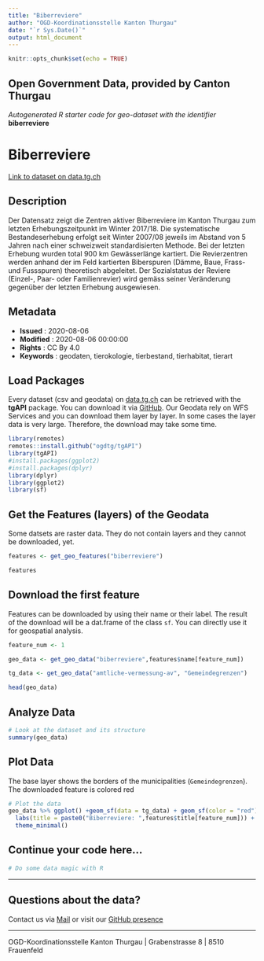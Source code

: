 ```yaml
---
title: "Biberreviere"
author: "OGD-Koordinationsstelle Kanton Thurgau"
date: "`r Sys.Date()`"
output: html_document
---
```


```r
knitr::opts_chunk$set(echo = TRUE)
```

## Open Government Data, provided by **Canton Thurgau**
*Autogenerated R starter code for geo-dataset with the identifier* **biberreviere**


# **Biberreviere**

[Link to dataset on data.tg.ch](https://data.tg.ch/explore/dataset/biberreviere/information/)

## Description

Der Datensatz zeigt die Zentren aktiver Biberreviere im Kanton Thurgau zum letzten Erhebungszeitpunkt im Winter 2017/18. Die systematische Bestandeserhebung erfolgt seit Winter 2007/08 jeweils im Abstand von 5 Jahren nach einer schweizweit standardisierten Methode. Bei der letzten Erhebung wurden total 900 km Gewässerlänge kartiert. Die Revierzentren werden anhand der im Feld kartierten Biberspuren (Dämme, Baue, Frass- und Fussspuren) theoretisch abgeleitet. Der Sozialstatus der Reviere (Einzel-, Paar- oder Familienrevier) wird gemäss seiner Veränderung gegenüber der letzten Erhebung ausgewiesen.

## Metadata

- **Issued**                   : 2020-08-06
- **Modified**                 : 2020-08-06 00:00:00
- **Rights**                   : CC By 4.0
- **Keywords**                 : geodaten, tierokologie, tierbestand, tierhabitat, tierart

## Load Packages

Every dataset (csv and geodata) on [data.tg.ch](https://data.tg.ch/pages/start/) can be retrieved with the **tgAPI** package. You can download it via [GitHub](https://github.com/ogdtg/tgAPI). Our Geodata rely on WFS Services and you can download them layer by layer. In some cases the layer data is very large. Therefore, the download may take some time.

```r
library(remotes)
remotes::install.github("ogdtg/tgAPI")
library(tgAPI)
#install.packages(ggplot2)
#install.packages(dplyr)
library(dplyr)
library(ggplot2)
library(sf)

```


## Get the Features (layers) of the Geodata

Some datsets are raster data. They do not contain layers and they cannot be downloaded, yet.

```r
features <- get_geo_features("biberreviere")

features
```


## Download the first feature

Features can be downloaded by using their name or their label. The result of the download will be a dat.frame of the class `sf`. You can directly use it for geospatial analysis.

```r

feature_num <- 1

geo_data <- get_geo_data("biberreviere",features$name[feature_num])

tg_data <- get_geo_data("amtliche-vermessung-av", "Gemeindegrenzen")

head(geo_data)
```


## Analyze Data

```r

# Look at the dataset and its structure
summary(geo_data)

```


## Plot Data

The base layer shows the borders of the municipalities (`Gemeindegrenzen`). The downloaded feature is colored red

```r

# Plot the data
geo_data %>% ggplot() +geom_sf(data = tg_data) + geom_sf(color = "red") +
  labs(title = paste0("Biberreviere: ",features$title[feature_num])) +
  theme_minimal()

```


## Continue your code here...


```r
# Do some data magic with R
```

------------------------------------------------------------------------

## Questions about the data?

Contact us via [Mail](mailto:ogd@tg.ch) or visit our [GitHub presence](https://github.com/ogdtg)


------------------------------------------------------------------------

OGD-Koordinationsstelle Kanton Thurgau | Grabenstrasse 8 | 8510 Frauenfeld
